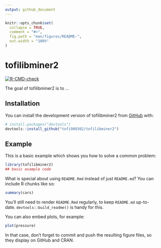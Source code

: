```yaml
---
output: github_document
---
```


<!-- README.md is generated from README.Rmd. Please edit that file -->

```r
knitr::opts_chunk$set(
  collapse = TRUE,
  comment = "#>",
  fig.path = "man/figures/README-",
  out.width = "100%"
)
```

# tofilibminer2

<!-- badges: start -->
[![R-CMD-check](https://github.com/tofi980302/tofilibminer2/actions/workflows/R-CMD-check.yaml/badge.svg)](https://github.com/tofi980302/tofilibminer2/actions/workflows/R-CMD-check.yaml)
<!-- badges: end -->

The goal of tofilibminer2 is to ...

## Installation

You can install the development version of tofilibminer2 from [GitHub](https://github.com/) with:

``` r
# install.packages("devtools")
devtools::install_github("tofi980302/tofilibminer2")
```

## Example

This is a basic example which shows you how to solve a common problem:

```r
library(tofilibminer2)
## basic example code
```

What is special about using `README.Rmd` instead of just `README.md`? You can include R chunks like so:

```r
summary(cars)
```

You'll still need to render `README.Rmd` regularly, to keep `README.md` up-to-date. `devtools::build_readme()` is handy for this.

You can also embed plots, for example:

```r
plot(pressure)
```

In that case, don't forget to commit and push the resulting figure files, so they display on GitHub and CRAN.
